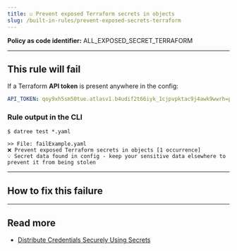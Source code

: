 ```yaml
---
title: ☑️ Prevent exposed Terraform secrets in objects
slug: /built-in-rules/prevent-exposed-secrets-terraform
---
```



<CommonOverview />

**Policy as code identifier:** ALL_EXPOSED_SECRET_TERRAFORM

---

## This rule will fail

If a Terraform **API token** is present anywhere in the config:

```yaml
API_TOKEN: qoy9xh5sm50tue.atlasv1.b4udif2t66iyk_1cjpvpktac9j4awk9wwrh=pc_3cxc4wl1txvdwfyryyo_d
```

### Rule output in the CLI

```terminal
$ datree test *.yaml

>> File: failExample.yaml
❌ Prevent exposed Terraform secrets in objects [1 occurrence]
💡 Secret data found in config - keep your sensitive data elsewhere to prevent it from being stolen 
```

---

## How to fix this failure

<CommonHowToFix />

---

## Read more

- [Distribute Credentials Securely Using Secrets](https://kubernetes.io/docs/tasks/inject-data-application/distribute-credentials-secure/)
